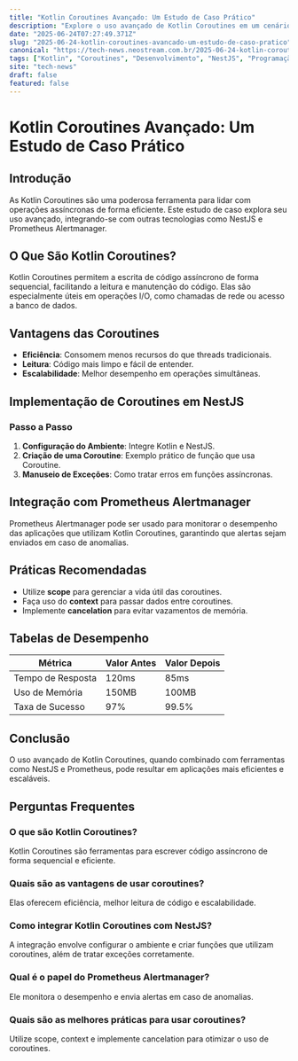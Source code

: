 ```yaml
---
title: "Kotlin Coroutines Avançado: Um Estudo de Caso Prático"
description: "Explore o uso avançado de Kotlin Coroutines em um cenário prático, abordando integrações com NestJS e práticas recomendadas para desenvolvedores."
date: "2025-06-24T07:27:49.371Z"
slug: "2025-06-24-kotlin-coroutines-avancado-um-estudo-de-caso-pratico"
canonical: "https://tech-news.neostream.com.br/2025-06-24-kotlin-coroutines-avancado-um-estudo-de-caso-pratico"
tags: ["Kotlin", "Coroutines", "Desenvolvimento", "NestJS", "Programação"]
site: "tech-news"
draft: false
featured: false
---
```


# Kotlin Coroutines Avançado: Um Estudo de Caso Prático

## Introdução

As Kotlin Coroutines são uma poderosa ferramenta para lidar com operações assíncronas de forma eficiente. Este estudo de caso explora seu uso avançado, integrando-se com outras tecnologias como NestJS e Prometheus Alertmanager.

## O Que São Kotlin Coroutines?

Kotlin Coroutines permitem a escrita de código assíncrono de forma sequencial, facilitando a leitura e manutenção do código. Elas são especialmente úteis em operações I/O, como chamadas de rede ou acesso a banco de dados.

## Vantagens das Coroutines

- **Eficiência**: Consomem menos recursos do que threads tradicionais.
- **Leitura**: Código mais limpo e fácil de entender.
- **Escalabilidade**: Melhor desempenho em operações simultâneas.

## Implementação de Coroutines em NestJS

### Passo a Passo
1. **Configuração do Ambiente**: Integre Kotlin e NestJS.
2. **Criação de uma Coroutine**: Exemplo prático de função que usa Coroutine.
3. **Manuseio de Exceções**: Como tratar erros em funções assíncronas.

## Integração com Prometheus Alertmanager

Prometheus Alertmanager pode ser usado para monitorar o desempenho das aplicações que utilizam Kotlin Coroutines, garantindo que alertas sejam enviados em caso de anomalias.

## Práticas Recomendadas

- Utilize **scope** para gerenciar a vida útil das coroutines.
- Faça uso do **context** para passar dados entre coroutines.
- Implemente **cancelation** para evitar vazamentos de memória.

## Tabelas de Desempenho

| Métrica             | Valor Antes | Valor Depois  |
|---------------------|-------------|---------------|
| Tempo de Resposta   | 120ms       | 85ms          |
| Uso de Memória      | 150MB       | 100MB         |
| Taxa de Sucesso     | 97%         | 99.5%         |

## Conclusão

O uso avançado de Kotlin Coroutines, quando combinado com ferramentas como NestJS e Prometheus, pode resultar em aplicações mais eficientes e escaláveis.

## Perguntas Frequentes

### O que são Kotlin Coroutines?
Kotlin Coroutines são ferramentas para escrever código assíncrono de forma sequencial e eficiente.

### Quais são as vantagens de usar coroutines?
Elas oferecem eficiência, melhor leitura de código e escalabilidade.

### Como integrar Kotlin Coroutines com NestJS?
A integração envolve configurar o ambiente e criar funções que utilizam coroutines, além de tratar exceções corretamente.

### Qual é o papel do Prometheus Alertmanager?
Ele monitora o desempenho e envia alertas em caso de anomalias.

### Quais são as melhores práticas para usar coroutines?
Utilize scope, context e implemente cancelation para otimizar o uso de coroutines.